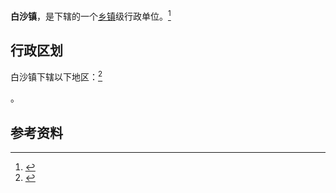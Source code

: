 {{中国乡级行政区|42/09/21/106/000}}

'''白沙镇'''，是{{PRC admin/fullname|42/09/21/106/000|3}}下辖的一个[[乡镇|乡镇]]级行政单位。<ref>{{PRC admin/ref sgc|{{PRC admin/parent|42/09/21/106/000}}}}</ref>

== 行政区划 ==

白沙镇下辖以下地区：<ref>{{PRC admin/ref sgc|42/09/21/106/000}}</ref>

{{PRC admin/children|42/09/21/106/000}}。

== 参考资料 ==

{{reflist}}

{{行政区划小作品}}
{{PRC admin/navcat|42/09/21/106/000}}